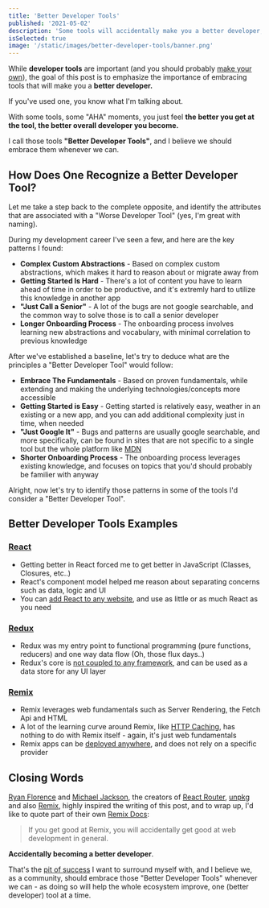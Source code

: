 ```yaml
---
title: 'Better Developer Tools'
published: '2021-05-02'
description: 'Some tools will accidentally make you a better developer, others will lock you in.'
isSelected: true
image: '/static/images/better-developer-tools/banner.png'
---
```


While **developer tools** are important (and you should probably [make your own](https://kentcdodds.com/blog/make-your-own-dev-tools)), the goal of this post is to emphasize the importance of embracing tools that will make you a **better developer.**

If you've used one, you know what I'm talking about.

With some tools, some "AHA" moments, you just feel **the better you get at the tool, the better overall developer you become.**

I call those tools **"Better Developer Tools"**, and I believe we should embrace them whenever we can.

## How Does One Recognize a Better Developer Tool?

Let me take a step back to the complete opposite, and identify the attributes that are associated with a "Worse Developer Tool" (yes, I'm great with naming).

During my development career I've seen a few, and here are the key patterns I found:

- **Complex Custom Abstractions** - Based on complex custom abstractions, which makes it hard to reason about or migrate away from
- **Getting Started Is Hard** - There's a lot of content you have to learn ahead of time in order to be productive, and it's extremly hard to utilize this knowledge in another app
- **"Just Call a Senior"** - A lot of the bugs are not google searchable, and the common way to solve those is to call a senior developer
- **Longer Onboarding Process** - The onboarding process involves learning new abstractions and vocabulary, with minimal correlation to previous knowledge

After we've established a baseline, let's try to deduce what are the principles a "Better Developer Tool" would follow:

- **Embrace The Fundamentals** - Based on proven fundamentals, while extending and making the underlying technologies/concepts more accessible
- **Getting Started is Easy** - Getting started is relatively easy, weather in an existing or a new app, and you can add additional complexity just in time, when needed
- **"Just Google It"** - Bugs and patterns are usually google searchable, and more specifically, can be found in sites that are not specific to a single tool but the whole platform like [MDN](https://developer.mozilla.org/en-US/)
- **Shorter Onboarding Process** - The onboarding process leverages existing knowledge, and focuses on topics that you'd should probably be familier with anyway

Alright, now let's try to identify those patterns in some of the tools I'd consider a "Better Developer Tool".

## Better Developer Tools Examples

### [React](https://reactjs.org/)

- Getting better in React forced me to get better in JavaScript (Classes, Closures, etc..)
- React's component model helped me reason about separating concerns such as data, logic and UI
- You can [add React to any website](https://reactjs.org/docs/add-react-to-a-website.html), and use as little or as much React as you need

### [Redux](https://redux.js.org/)

- Redux was my entry point to functional programming (pure functions, reducers) and one way data flow (Oh, those flux days..)
- Redux's core is [not coupled to any framework](https://redux.js.org/faq/general#can-redux-only-be-used-with-react), and can be used as a data store for any UI layer

### [Remix](https://remix.run/)

- Remix leverages web fundamentals such as Server Rendering, the Fetch Api and HTML
- A lot of the learning curve around Remix, like [HTTP Caching](https://www.youtube.com/watch?v=3XkU_DXcgl0), has nothing to do with Remix itself - again, it's just web fundamentals
- Remix apps can be [deployed anywhere](https://docs.remix.run/v0.17/tutorial/7-deploying/), and does not rely on a specific provider

## Closing Words

[Ryan Florence](https://twitter.com/ryanflorence) and [Michael Jackson](https://twitter.com/mjackson), the creators of [React Router](https://reactrouter.com/), [unpkg](https://unpkg.com/) and also [Remix](https://remix.run/), highly inspired the writing of this post, and to wrap up, I'd like to quote part of their own [Remix Docs](https://docs.remix.run/v0.17/guides/philosophy/):

> If you get good at Remix, you will accidentally get good at web development in general.

**Accidentally becoming a better developer**.

That's the [pit of success](https://blog.codinghorror.com/falling-into-the-pit-of-success/) I want to surround myself with, and I believe we, as a community, should embrace those "Better Developer Tools" whenever we can - as doing so will help the whole ecosystem improve, one (better developer) tool at a time.
